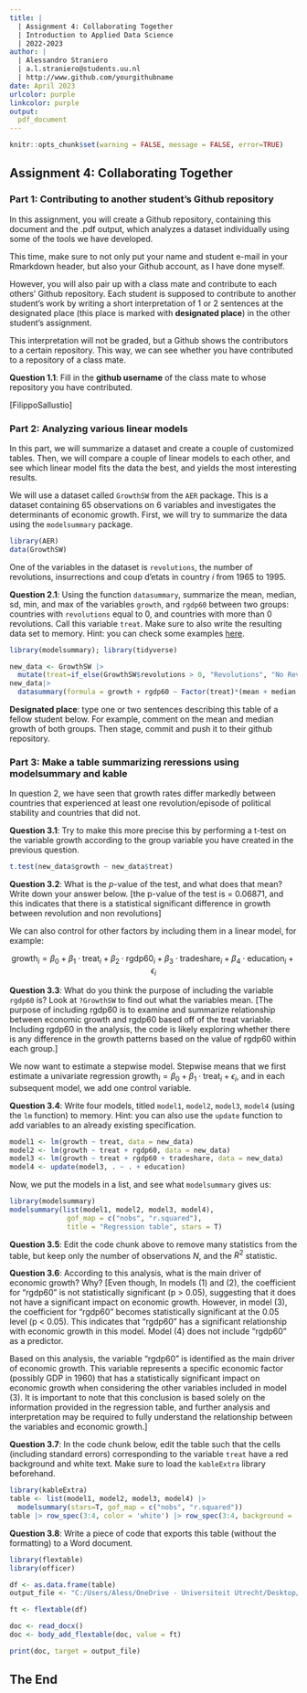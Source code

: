---
title: | 
  | Assignment 4: Collaborating Together
  | Introduction to Applied Data Science
  | 2022-2023
author: |
  | Alessandro Straniero
  | a.l.straniero@students.uu.nl
  | http://www.github.com/yourgithubname
date: April 2023
urlcolor: purple
linkcolor: purple
output: 
  pdf_document
---

```{r setup, include = FALSE}
knitr::opts_chunk$set(warning = FALSE, message = FALSE, error=TRUE)
```

## Assignment 4: Collaborating Together

### Part 1: Contributing to another student's Github repository

In this assignment, you will create a Github repository, containing this document and the .pdf output, which analyzes a dataset individually using some of the tools we have developed.

This time, make sure to not only put your name and student e-mail in your Rmarkdown header, but also your Github account, as I have done myself.

However, you will also pair up with a class mate and contribute to each others' Github repository. Each student is supposed to contribute to another student's work by writing a short interpretation of 1 or 2 sentences at the designated place (this place is marked with **designated place**) in the other student's assignment.

This interpretation will not be graded, but a Github shows the contributors to a certain repository. This way, we can see whether you have contributed to a repository of a class mate.

**Question 1.1**: Fill in the **github username** of the class mate to whose repository you have contributed.

[FilippoSallustio]

### Part 2: Analyzing various linear models

In this part, we will summarize a dataset and create a couple of customized tables. Then, we will compare a couple of linear models to each other, and see which linear model fits the data the best, and yields the most interesting results.

We will use a dataset called `GrowthSW` from the `AER` package. This is a dataset containing 65 observations on 6 variables and investigates the determinants of economic growth. First, we will try to summarize the data using the `modelsummary` package.

```{r, warning=FALSE, message=FALSE}
library(AER)
data(GrowthSW)
```

One of the variables in the dataset is `revolutions`, the number of revolutions, insurrections and coup d'etats in country $i$ from 1965 to 1995.

**Question 2.1**: Using the function `datasummary`, summarize the mean, median, sd, min, and max of the variables `growth`, and `rgdp60` between two groups: countries with `revolutions` equal to 0, and countries with more than 0 revolutions. Call this variable `treat`. Make sure to also write the resulting data set to memory. Hint: you can check some examples [here](https://vincentarelbundock.github.io/modelsummary/articles/datasummary.html#datasummary).

```{r}
library(modelsummary); library(tidyverse)

new_data <- GrowthSW |>
  mutate(treat=if_else(GrowthSW$revolutions > 0, "Revolutions", "No Revolutions"))
new_data|>
  datasummary(formula = growth + rgdp60 ~ Factor(treat)*(mean + median + sd + min + max))
```

**Designated place**: type one or two sentences describing this table of a fellow student below. For example, comment on the mean and median growth of both groups. Then stage, commit and push it to their github repository.

### Part 3: Make a table summarizing reressions using modelsummary and kable

In question 2, we have seen that growth rates differ markedly between countries that experienced at least one revolution/episode of political stability and countries that did not.

**Question 3.1**: Try to make this more precise this by performing a t-test on the variable growth according to the group variable you have created in the previous question.

```{r}
t.test(new_data$growth ~ new_data$treat)

```

**Question 3.2**: What is the $p$-value of the test, and what does that mean? Write down your answer below. [the p-value of the test is = 0.06871, and this indicates that there is a statistical significant difference in growth between revolution and non revolutions]

We can also control for other factors by including them in a linear model, for example:

$$
\text{growth}_i = \beta_0 + \beta_1 \cdot \text{treat}_i + \beta_2 \cdot \text{rgdp60}_i + \beta_3 \cdot \text{tradeshare}_i + \beta_4 \cdot \text{education}_i + \epsilon_i
$$

**Question 3.3**: What do you think the purpose of including the variable `rgdp60` is? Look at `?GrowthSW` to find out what the variables mean. [The purpose of including rgdp60 is to examine and summarize relationship between economic growth and rgdp60 based off of the treat variable. Including rgdp60 in the analysis, the code is likely exploring whether there is any difference in the growth patterns based on the value of rgdp60 within each group.]

We now want to estimate a stepwise model. Stepwise means that we first estimate a univariate regression $\text{growth}_i = \beta_0 + \beta_1 \cdot \text{treat}_i + \epsilon_i$, and in each subsequent model, we add one control variable.

**Question 3.4**: Write four models, titled `model1`, `model2`, `model3`, `model4` (using the `lm` function) to memory. Hint: you can also use the `update` function to add variables to an already existing specification.

```{r}
model1 <- lm(growth ~ treat, data = new_data)
model2 <- lm(growth ~ treat + rgdp60, data = new_data)
model3 <- lm(growth ~ treat + rgdp60 + tradeshare, data = new_data)
model4 <- update(model3, . ~ . + education)
```

Now, we put the models in a list, and see what `modelsummary` gives us:

```{r}
library(modelsummary)
modelsummary(list(model1, model2, model3, model4),
              gof_map = c("nobs", "r.squared"),
              title = "Regression table", stars = T) 

```

**Question 3.5**: Edit the code chunk above to remove many statistics from the table, but keep only the number of observations $N$, and the $R^2$ statistic.

**Question 3.6**: According to this analysis, what is the main driver of economic growth? Why? 
[Even though, In models (1) and (2), the coefficient for "rgdp60" is not statistically significant (p \> 0.05), suggesting that it does not have a significant impact on economic growth. However, in model (3), the coefficient for "rgdp60" becomes statistically significant at the 0.05 level (p \< 0.05). This indicates that "rgdp60" has a significant relationship with economic growth in this model. Model (4) does not include "rgdp60" as a predictor.

Based on this analysis, the variable "rgdp60" is identified as the main driver of economic growth. This variable represents a specific economic factor (possibly GDP in 1960) that has a statistically significant impact on economic growth when considering the other variables included in model (3). It is important to note that this conclusion is based solely on the information provided in the regression table, and further analysis and interpretation may be required to fully understand the relationship between the variables and economic growth.]

**Question 3.7**: In the code chunk below, edit the table such that the cells (including standard errors) corresponding to the variable `treat` have a red background and white text. Make sure to load the `kableExtra` library beforehand.

```{r}
library(kableExtra)
table <- list(model1, model2, model3, model4) |>
  modelsummary(stars=T, gof_map = c("nobs", "r.squared")) 
table |> row_spec(3:4, color = 'white') |> row_spec(3:4, background = 'red')
```

**Question 3.8**: Write a piece of code that exports this table (without the formatting) to a Word document.

```{r}
library(flextable)
library(officer)

df <- as.data.frame(table)
output_file <- "C:/Users/Aless/OneDrive - Universiteit Utrecht/Desktop/UU/Applied Data Science/Assignment 4/table.docx"

ft <- flextable(df)

doc <- read_docx()
doc <- body_add_flextable(doc, value = ft)

print(doc, target = output_file)
```

## The End

